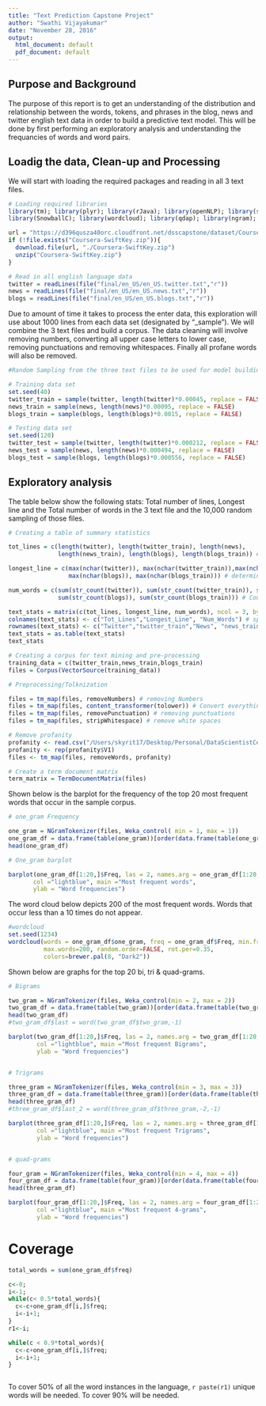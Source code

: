 ```yaml
---
title: "Text Prediction Capstone Project"
author: "Swathi Vijayakumar"
date: "November 28, 2016"
output:
  html_document: default
  pdf_document: default
---
```

## Purpose and Background

The purpose of this report is to get an understanding of the distribution and relationship between the words, tokens, and phrases in the blog, news and twitter english text data in order to build a predictive text model. This will be done by first performing an exploratory analysis and understanding the frequancies of words and word pairs. 

## Loadig the data, Clean-up and Processing

We will start with loading the required packages and reading in all 3 text files. 

```r
# Loading required libraries
library(tm); library(plyr); library(rJava); library(openNLP); library(stringr); library(RWeka); library(ngram); 
library(SnowballC); library(wordcloud); library(qdap); library(ngram); library(e1071)

url = "https://d396qusza40orc.cloudfront.net/dsscapstone/dataset/Coursera-SwiftKey.zip"
if (!file.exists("Coursera-SwiftKey.zip")){
  download.file(url, "./Coursera-SwiftKey.zip")
  unzip("Coursera-SwiftKey.zip")
}

# Read in all english language data
twitter = readLines(file("final/en_US/en_US.twitter.txt","r"))
news = readLines(file("final/en_US/en_US.news.txt","r"))
blogs = readLines(file("final/en_US/en_US.blogs.txt","r"))
```


Due to amount of time it takes to process the enter data, this exploration will use about 1000 lines from each data set (designated by "_sample"). We will combine the 3 text files and build a corpus. The data cleaning will involve removing numbers, converting all upper case letters to lower case, removing punctuations and removing whitespaces. Finally all profane words will also be removed. 

```r
#Random Sampling from the three text files to be used for model building

# Training data set
set.seed(40)
twitter_train = sample(twitter, length(twitter)*0.00045, replace = FALSE)
news_train = sample(news, length(news)*0.00095, replace = FALSE)
blogs_train = sample(blogs, length(blogs)*0.0015, replace = FALSE)

# Testing data set
set.seed(120)
twitter_test = sample(twitter, length(twitter)*0.000212, replace = FALSE)
news_test = sample(news, length(news)*0.000494, replace = FALSE)
blogs_test = sample(blogs, length(blogs)*0.000556, replace = FALSE)

```

## Exploratory analysis

The table below show the following stats: Total number of lines, Longest line and the Total number of words in the 3 text file and the 10,000 random sampling of those files. 

```r
# Creating a table of summary statistics

tot_lines = c(length(twitter), length(twitter_train), length(news), 
              length(news_train), length(blogs), length(blogs_train)) # Counts the total number of lines in the text

longest_line = c(max(nchar(twitter)), max(nchar(twitter_train)),max(nchar(news)),max(nchar(news_train)),
                 max(nchar(blogs)), max(nchar(blogs_train))) # determines the longest line in the text.

num_words = c(sum(str_count(twitter)), sum(str_count(twitter_train)), sum(str_count(news)), sum(str_count(news_train)), 
              sum(str_count(blogs)), sum(str_count(blogs_train))) # Counts the number of words in the text

text_stats = matrix(c(tot_lines, longest_line, num_words), ncol = 3, byrow = FALSE)
colnames(text_stats) <- c("Tot_Lines","Longest_Line", "Num_Words") # specifing the column names
rownames(text_stats) <- c("Twitter","twitter_train","News", "news_train", "Blog", "Blog_Sample")
text_stats = as.table(text_stats)
text_stats
```

```r
# Creating a corpus for text mining and pre-processing
training_data = c(twitter_train,news_train,blogs_train)
files = Corpus(VectorSource(training_data))

# Preprocessing/Tolknization

files = tm_map(files, removeNumbers) # removing Numbers
files = tm_map(files, content_transformer(tolower)) # Convert everything to lowercase
files = tm_map(files, removePunctuation) # removing punctuations
files = tm_map(files, stripWhitespace) # remove white spaces

# Remove profanity
profanity <- read.csv("/Users/skyrit17/Desktop/Personal/DataScientistCertification/capstone/Profanity.csv", header = F)
profanity <- rep(profanity$V1)
files <- tm_map(files, removeWords, profanity)

# Create a term document matrix
term_matrix = TermDocumentMatrix(files)
```

Shown below is the barplot for the frequency of the top 20 most frequent words that occur in the sample corpus. 


   
```r

# one_gram Frequency

one_gram = NGramTokenizer(files, Weka_control( min = 1, max = 1))
one_gram_df = data.frame(table(one_gram))[order(data.frame(table(one_gram))$Freq,decreasing = TRUE),]
head(one_gram_df)

# One_gram barplot

barplot(one_gram_df[1:20,]$Freq, las = 2, names.arg = one_gram_df[1:20,]$words,
       col ="lightblue", main ="Most frequent words",
       ylab = "Word frequencies")
```

The word cloud below depicts 200 of the most frequent words. Words that occur less than a 10 times do not appear.  

```r

#wordcloud
set.seed(1234)
wordcloud(words = one_gram_df$one_gram, freq = one_gram_df$Freq, min.freq = 10,
          max.words=200, random.order=FALSE, rot.per=0.35, 
          colors=brewer.pal(8, "Dark2"))
```

Shown below are graphs for the top 20 bi, tri & quad-grams. 

```r
# Bigrams

two_gram = NGramTokenizer(files, Weka_control(min = 2, max = 2))
two_gram_df = data.frame(table(two_gram))[order(data.frame(table(two_gram))$Freq,decreasing = TRUE),]
head(two_gram_df)
#two_gram_df$last = word(two_gram_df$two_gram,-1)

barplot(two_gram_df[1:20,]$Freq, las = 2, names.arg = two_gram_df[1:20,]$two_gram,
        col ="lightblue", main ="Most frequent Bigrams",
        ylab = "Word frequencies")


# Trigrams

three_gram = NGramTokenizer(files, Weka_control(min = 3, max = 3))
three_gram_df = data.frame(table(three_gram))[order(data.frame(table(three_gram))$Freq,decreasing = TRUE),]
head(three_gram_df)
#three_gram_df$last_2 = word(three_gram_df$three_gram,-2,-1)

barplot(three_gram_df[1:20,]$Freq, las = 2, names.arg = three_gram_df[1:20,]$three_gram,
        col ="lightblue", main ="Most frequent Trigrams",
        ylab = "Word frequencies")


# quad-grams

four_gram = NGramTokenizer(files, Weka_control(min = 4, max = 4))
four_gram_df = data.frame(table(four_gram))[order(data.frame(table(four_gram))$Freq,decreasing = TRUE),]
head(three_gram_df)

barplot(four_gram_df[1:20,]$Freq, las = 2, names.arg = four_gram_df[1:20,]$four_gram,
        col ="lightblue", main ="Most frequent 4-grams",
        ylab = "Word frequencies")
```


# Coverage

```r
total_words = sum(one_gram_df$freq)

c<-0;
i<-1;
while(c< 0.5*total_words){
  c<-c+one_gram_df[i,]$freq;
  i<-i+1;
}
r1<-i;

while(c < 0.9*total_words){
  c<-c+one_gram_df[i,]$freq;
  i<-i+1;
}



```

To cover 50% of all the word instances in the language, `r paste(r1)` unique words will be needed. To cover 90%  will be needed. 
